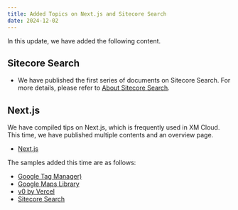 ```yaml
---
title: Added Topics on Next.js and Sitecore Search
date: 2024-12-02
---
```


In this update, we have added the following content.

## Sitecore Search

- We have published the first series of documents on Sitecore Search. For more details, please refer to [About Sitecore Search](/search/overview/).

## Next.js

We have compiled tips on Next.js, which is frequently used in XM Cloud. This time, we have published multiple contents and an overview page.

- [Next.js](/en/nextjs/overview/)

The samples added this time are as follows:

- [Google Tag Manager)](/en//nextjs/gtm/)
- [Google Maps Library](/en//nextjs/googlemaps/)
- [v0 by Vercel](/en//nextjs/v0/)
- [Sitecore Search](/en//nextjs/sitecore-search/)

